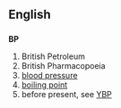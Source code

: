 ==English==
==={{initialism}}===
'''BP'''

#British Petroleum
#British Pharmacopoeia
#[[blood pressure]]
#[[boiling point]]
#before present, see [[YBP]]